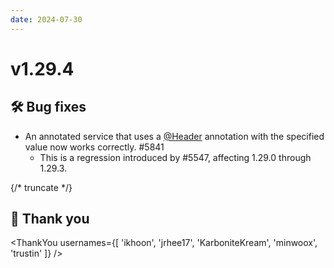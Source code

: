 ```yaml
---
date: 2024-07-30
---
```


# v1.29.4

## 🛠️ Bug fixes

- An annotated service that uses a [@Header](type) annotation with the specified value now works correctly. #5841
  - This is a regression introduced by #5547, affecting 1.29.0 through 1.29.3.

{/* truncate */}

## 🙇 Thank you

<ThankYou usernames={[
  'ikhoon',
  'jrhee17',
  'KarboniteKream',
  'minwoox',
  'trustin'
]} />